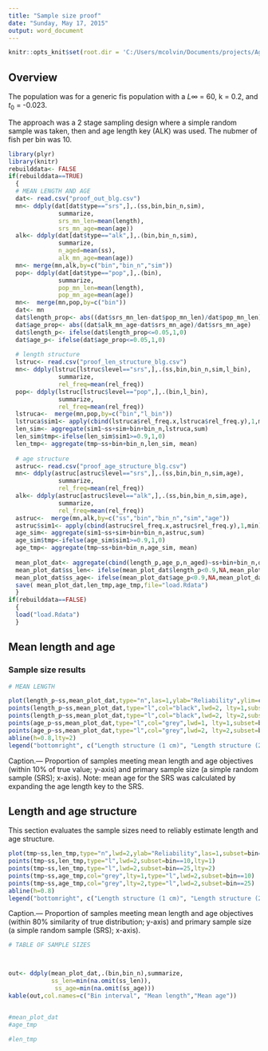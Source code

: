```yaml
---
title: "Sample size proof"
date: "Sunday, May 17, 2015"
output: word_document
---
```


```r
knitr::opts_knit$set(root.dir = 'C:/Users/mcolvin/Documents/projects/Age and Growth/Analysis/proof')
```

## Overview

The population was for a generic fis population with a $L\infty$ = 60, k = 0.2, and $t_0$ = -0.023.  

The approach was a 2 stage sampling design where a simple random sample was taken, then and age length key (ALK) was used.  The nubmer of fish per bin was 10.  

```r
library(plyr)
library(knitr)
rebuilddata<- FALSE
if(rebuilddata==TRUE)
  {
  # MEAN LENGTH AND AGE
  dat<- read.csv("proof_out_blg.csv")
  mn<- ddply(dat[dat$type=="srs",],.(ss,bin,bin_n,sim),
              summarize, 
              srs_mn_len=mean(length),
              srs_mn_age=mean(age))
  alk<- ddply(dat[dat$type=="alk",],.(bin,bin_n,sim),
              summarize, 
              n_aged=mean(ss),
              alk_mn_age=mean(age))
  mn<- merge(mn,alk,by=c("bin","bin_n","sim"))
  pop<- ddply(dat[dat$type=="pop",],.(bin),
              summarize, 
              pop_mn_len=mean(length),
              pop_mn_age=mean(age))
  mn<-  merge(mn,pop,by=c("bin"))
  dat<- mn
  dat$length_prop<- abs((dat$srs_mn_len-dat$pop_mn_len)/dat$pop_mn_len) 
  dat$age_prop<- abs((dat$alk_mn_age-dat$srs_mn_age)/dat$srs_mn_age)
  dat$length_p<- ifelse(dat$length_prop<=0.05,1,0)
  dat$age_p<- ifelse(dat$age_prop<=0.05,1,0)
  
  # length structure
  lstruc<- read.csv("proof_len_structure_blg.csv")
  mn<- ddply(lstruc[lstruc$level=="srs",],.(ss,bin,bin_n,sim,l_bin),
              summarize, 
              rel_freq=mean(rel_freq))
  pop<- ddply(lstruc[lstruc$level=="pop",],.(bin,l_bin),
              summarize, 
              rel_freq=mean(rel_freq))
  lstruca<-  merge(mn,pop,by=c("bin","l_bin")) 
  lstruca$sim1<- apply(cbind(lstruca$rel_freq.x,lstruca$rel_freq.y),1,min)
  len_sim<- aggregate(sim1~ss+sim+bin+bin_n,lstruca,sum)
  len_sim$tmp<-ifelse(len_sim$sim1>=0.9,1,0)
  len_tmp<- aggregate(tmp~ss+bin+bin_n,len_sim, mean) 
  
  # age structure
  astruc<- read.csv("proof_age_structure_blg.csv")
  mn<- ddply(astruc[astruc$level=="srs",],.(ss,bin,bin_n,sim,age),
              summarize, 
              rel_freq=mean(rel_freq))
  alk<- ddply(astruc[astruc$level=="alk",],.(ss,bin,bin_n,sim,age),
              summarize, 
              rel_freq=mean(rel_freq))  
  astruc<-  merge(mn,alk,by=c("ss","bin","bin_n","sim","age")) 
  astruc$sim1<- apply(cbind(astruc$rel_freq.x,astruc$rel_freq.y),1,min)
  age_sim<- aggregate(sim1~ss+sim+bin+bin_n,astruc,sum)
  age_sim$tmp<-ifelse(age_sim$sim1>=0.9,1,0)
  age_tmp<- aggregate(tmp~ss+bin+bin_n,age_sim, mean)
  
  mean_plot_dat<- aggregate(cbind(length_p,age_p,n_aged)~ss+bin+bin_n,dat,mean)
  mean_plot_dat$ss_len<- ifelse(mean_plot_dat$length_p<0.9,NA,mean_plot_dat$ss)
  mean_plot_dat$ss_age<- ifelse(mean_plot_dat$age_p<0.9,NA,mean_plot_dat$ss)
  save( mean_plot_dat,len_tmp,age_tmp,file="load.Rdata")
  } 
if(rebuilddata==FALSE)
  {
  load("load.Rdata")
  }
```

## Mean length and age

### Sample size results
```r
# MEAN LENGTH

plot(length_p~ss,mean_plot_dat,type="n",las=1,ylab="Reliability",ylim=c(0.5,1))
points(length_p~ss,mean_plot_dat,type="l",col="black",lwd=2, lty=1,subset=bin==10)
points(length_p~ss,mean_plot_dat,type="l",col="black",lwd=2, lty=2,subset=bin==25)
points(age_p~ss,mean_plot_dat,type="l",col="grey",lwd=1, lty=1,subset=bin==10)
points(age_p~ss,mean_plot_dat,type="l",col="grey",lwd=2, lty=2,subset=bin==25)
abline(h=0.8,lty=2)
legend("bottomright", c("Length structure (1 cm)", "Length structure (2.5 cm)","Age Structure (1 cm)","Age Structure (2.5 cm)"),lty=c(1,2,1,2),col=c("black","black","grey","grey"))
```

Caption.&mdash; Proportion of samples meeting mean length and age objectives (within 10% of true value; y-axis) and primary sample size (a simple random sample (SRS); x-axis).  Note: mean age for the SRS was calculated by expanding the age length key to the SRS.  

## Length and age structure 

This section evaluates the sample sizes need to reliably estimate length and age structure.


```r


plot(tmp~ss,len_tmp,type="n",lwd=2,ylab="Reliability",las=1,subset=bin==10)
points(tmp~ss,len_tmp,type="l",lwd=2,subset=bin==10,lty=1)
points(tmp~ss,len_tmp,type="l",lwd=2,subset=bin==25,lty=2)
points(tmp~ss,age_tmp,col="grey",lty=1,type="l",lwd=2,subset=bin==10)
points(tmp~ss,age_tmp,col="grey",lty=2,type="l",lwd=2,subset=bin==25)
abline(h=0.8)
legend("bottomright", c("Length structure (1 cm)", "Length structure (2.5 cm)","Age Structure (1 cm)","Age Structure (2.5 cm)"),lty=c(1,2,1,2),col=c("black","black","grey","grey"))
```

Caption.&mdash; Proportion of samples meeting mean length and age objectives (within 80% similarity of true distribution; y-axis) and primary sample size (a simple random sample (SRS); x-axis).   


```r
# TABLE OF SAMPLE SIZES



out<- ddply(mean_plot_dat,.(bin,bin_n),summarize,
            ss_len=min(na.omit(ss_len)),
             ss_age=min(na.omit(ss_age)))
kable(out,col.names=c("Bin interval", "Mean length","Mean age"))


#mean_plot_dat
#age_tmp

#len_tmp
```
